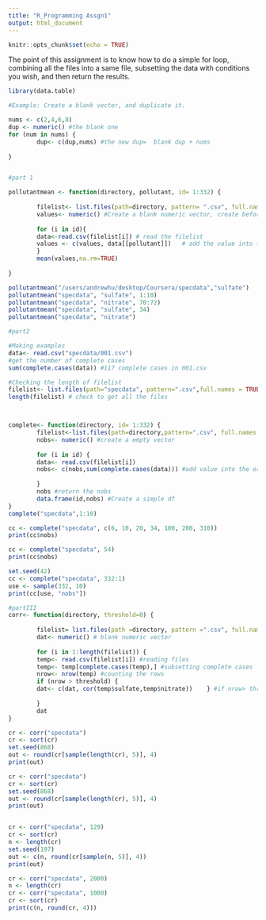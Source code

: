 ```yaml
---
title: "R_Programming Assgn1"
output: html_document
---
```


```r
knitr::opts_chunk$set(echo = TRUE)
```

The point of this assignment is to know how to do a simple for loop, combining all the files into a same file, subsetting the data with conditions you wish, and then return the results.



```r

library(data.table)

#Example: Create a blank vector, and duplicate it.

nums <- c(2,4,6,8)
dup <- numeric() #the blank one
for (num in nums) {
        dup<- c(dup,nums) #the new dup=  blank dup + nums
        
}


#part 1

pollutantmean <- function(directory, pollutant, id= 1:332) {
        
        filelist<- list.files(path=directory, pattern= ".csv", full.names=TRUE)#Read the list of files, indicating full route ( full.names)
        values<- numeric() #Create a blank numeric vector, create before the for loop
        
        for (i in id){
        data<-read.csv(filelist[i]) # read the filelist
        values <- c(values, data[[pollutant]])   # add the value into the blank vector you created before, use double [] to locate the var  
        }
        mean(values,na.rm=TRUE)
        
}

pollutantmean("/users/andrewhu/desktop/Coursera/specdata","sulfate")
pollutantmean("specdata", "sulfate", 1:10)
pollutantmean("specdata", "nitrate", 70:72)
pollutantmean("specdata", "sulfate", 34)
pollutantmean("specdata", "nitrate")
```

```r

#part2

#Making examples
data<- read.csv("specdata/001.csv")
#get the number of complete cases
sum(complete.cases(data)) #117 complete cases in 001.csv

#Checking the length of filelist
filelist<- list.files(path="specdata", pattern=".csv",full.names = TRUE) 
length(filelist) # check to get all the files



complete<- function(directory, id= 1:332) {
        filelist<-list.files(path=directory,pattern=".csv", full.names = TRUE) #list all the files 
        nobs<- numeric() #create a empty vector
        
        for (i in id) {
        data<- read.csv(filelist[i])
        nobs<- c(nobs,sum(complete.cases(data))) #add value into the original blank vector, nobs
             
        }
        nobs #return the nobs
        data.frame(id,nobs) #Create a simple df
}
complete("specdata",1:10)

cc <- complete("specdata", c(6, 10, 20, 34, 100, 200, 310))
print(cc$nobs)

cc <- complete("specdata", 54)
print(cc$nobs)

set.seed(42)
cc <- complete("specdata", 332:1)
use <- sample(332, 10)
print(cc[use, "nobs"])

```


```r
#partIII
corr<- function(directory, threshold=0) {
        
        filelist= list.files(path =directory, pattern =".csv", full.names = TRUE )#create a filelist 
        dat<- numeric() # blank numeric vector
        
        for (i in 1:length(filelist)) {
        temp<- read.csv(filelist[i]) #reading files
        temp<- temp[complete.cases(temp),] #subsetting complete cases
        nrow<- nrow(temp) #counting the rows
        if (nrow > threshold) {
        dat<- c(dat, cor(temp$sulfate,temp$nitrate))    } #if nrow> threshold then return the correlation   
                
        }
        dat
}

cr <- corr("specdata")                
cr <- sort(cr)                
set.seed(868)                
out <- round(cr[sample(length(cr), 5)], 4)
print(out)

cr <- corr("specdata")                
cr <- sort(cr)                
set.seed(868)                
out <- round(cr[sample(length(cr), 5)], 4)
print(out)


cr <- corr("specdata", 129)                
cr <- sort(cr)                
n <- length(cr)                
set.seed(197)                
out <- c(n, round(cr[sample(n, 5)], 4))
print(out)

cr <- corr("specdata", 2000)                
n <- length(cr)                
cr <- corr("specdata", 1000)                
cr <- sort(cr)
print(c(n, round(cr, 4)))



```